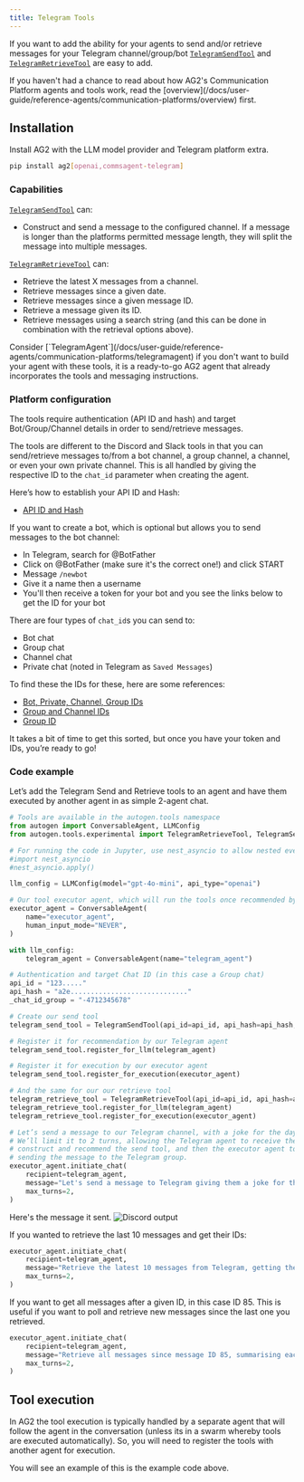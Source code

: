 ```yaml
---
title: Telegram Tools
---
```


If you want to add the ability for your agents to send and/or retrieve messages for your Telegram channel/group/bot [`TelegramSendTool`](/docs/api-reference/autogen/tools/experimental/TelegramSendTool) and [`TelegramRetrieveTool`](/docs/api-reference/autogen/tools/experimental/TelegramRetrieveTool) are easy to add.

<Tip>
If you haven't had a chance to read about how AG2's Communication Platform agents and tools work, read the [overview](/docs/user-guide/reference-agents/communication-platforms/overview) first.
</Tip>

## Installation

Install AG2 with the LLM model provider and Telegram platform extra.

```bash
pip install ag2[openai,commsagent-telegram]
```

### Capabilities

[`TelegramSendTool`](/docs/api-reference/autogen/tools/experimental/TelegramSendTool) can:
- Construct and send a message to the configured channel. If a message is longer than the platforms permitted message length, they will split the message into multiple messages.

[`TelegramRetrieveTool`](/docs/api-reference/autogen/tools/experimental/TelegramRetrieveTool) can:
- Retrieve the latest X messages from a channel.
- Retrieve messages since a given date.
- Retrieve messages since a given message ID.
- Retrieve a message given its ID.
- Retrieve messages using a search string (and this can be done in combination with the retrieval options above).

<Tip>
Consider [`TelegramAgent`](/docs/user-guide/reference-agents/communication-platforms/telegramagent) if you don't want to build your agent with these tools, it is a ready-to-go AG2 agent that already incorporates the tools and messaging instructions.
</Tip>

### Platform configuration

The tools require authentication (API ID and hash) and target Bot/Group/Channel details in order to send/retrieve messages.

The tools are different to the Discord and Slack tools in that you can send/retrieve messages to/from a bot channel, a group channel, a channel, or even your own private channel. This is all handled by giving the respective ID to the `chat_id` parameter when creating the agent.

Here’s how to establish your API ID and Hash:

- [API ID and Hash](https://docs.telethon.dev/en/stable/basic/signing-in.html)

If you want to create a bot, which is optional but allows you to send messages to the bot channel:

- In Telegram, search for @BotFather
- Click on @BotFather (make sure it's the correct one!) and click START
- Message `/newbot`
- Give it a name then a username
- You'll then receive a token for your bot and you see the links below to get the ID for your bot

There are four types of `chat_id`s you can send to:

- Bot chat
- Group chat
- Channel chat
- Private chat (noted in Telegram as `Saved Messages`)

To find these the IDs for these, here are some references:

- [Bot, Private, Channel, Group IDs](https://gist.github.com/nafiesl/4ad622f344cd1dc3bb1ecbe468ff9f8a)
- [Group and Channel IDs](https://docs.b2core.b2broker.com/how-to-articles/manage-communication-platforms/how-to-get-telegram-chat-group-and-channel-identifiers)
- [Group ID](https://stackoverflow.com/questions/32423837/telegram-bot-how-to-get-a-group-chat-id)

It takes a bit of time to get this sorted, but once you have your token and IDs, you’re ready to go!

### Code example

Let’s add the Telegram Send and Retrieve tools to an agent and have them executed by another agent in as simple 2-agent chat.

```python
# Tools are available in the autogen.tools namespace
from autogen import ConversableAgent, LLMConfig
from autogen.tools.experimental import TelegramRetrieveTool, TelegramSendTool

# For running the code in Jupyter, use nest_asyncio to allow nested event loops
#import nest_asyncio
#nest_asyncio.apply()

llm_config = LLMConfig(model="gpt-4o-mini", api_type="openai")

# Our tool executor agent, which will run the tools once recommended by the telegram_agent, no LLM required
executor_agent = ConversableAgent(
    name="executor_agent",
    human_input_mode="NEVER",
)

with llm_config:
    telegram_agent = ConversableAgent(name="telegram_agent")

# Authentication and target Chat ID (in this case a Group chat)
api_id = "123....."
api_hash = "a2e............................."
_chat_id_group = "-4712345678"

# Create our send tool
telegram_send_tool = TelegramSendTool(api_id=api_id, api_hash=api_hash, chat_id=_chat_id_group)

# Register it for recommendation by our Telegram agent
telegram_send_tool.register_for_llm(telegram_agent)

# Register it for execution by our executor agent
telegram_send_tool.register_for_execution(executor_agent)

# And the same for our our retrieve tool
telegram_retrieve_tool = TelegramRetrieveTool(api_id=api_id, api_hash=api_hash, chat_id=_chat_id_group)
telegram_retrieve_tool.register_for_llm(telegram_agent)
telegram_retrieve_tool.register_for_execution(executor_agent)

# Let’s send a message to our Telegram channel, with a joke for the day.
# We’ll limit it to 2 turns, allowing the Telegram agent to receive the request,
# construct and recommend the send tool, and then the executor agent to execute the tool,
# sending the message to the Telegram group.
executor_agent.initiate_chat(
    recipient=telegram_agent,
    message="Let's send a message to Telegram giving them a joke for the day about AI agentic frameworks",
    max_turns=2,
)
```

Here's the message it sent.
![Discord output](/docs/user-guide/reference-agents/assets/commsplatforms_telegram_sentmsg.png)

If you wanted to retrieve the last 10 messages and get their IDs:
```python
executor_agent.initiate_chat(
    recipient=telegram_agent,
    message="Retrieve the latest 10 messages from Telegram, getting the IDs and a one sentence summary of each.",
    max_turns=2,
)
```

If you want to get all messages after a given ID, in this case ID 85. This is useful if you want to poll and retrieve new messages since the last one you retrieved.

```python
executor_agent.initiate_chat(
    recipient=telegram_agent,
    message="Retrieve all messages since message ID 85, summarising each.",
    max_turns=2,
)
```

## Tool execution

In AG2 the tool execution is typically handled by a separate agent that will follow the agent in the conversation (unless its in a swarm whereby tools are executed automatically). So, you will need to register the tools with another agent for execution.

You will see an example of this is the example code above.

